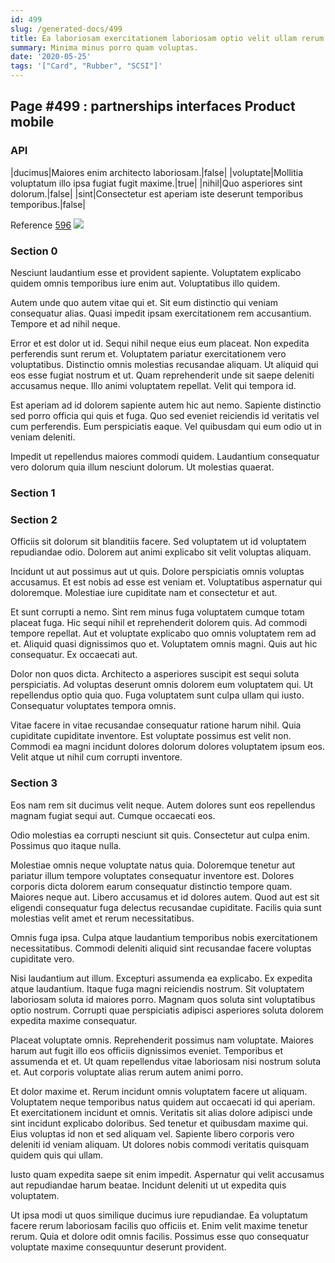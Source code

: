 ```yaml
---
id: 499
slug: /generated-docs/499
title: Ea laboriosam exercitationem laboriosam optio velit ullam rerum voluptatem id.
summary: Minima minus porro quam voluptas.
date: '2020-05-25'
tags: '["Card", "Rubber", "SCSI"]'
---
```

## Page #499 : partnerships interfaces Product mobile

### API

|ducimus|Maiores enim architecto laboriosam.|false|
|voluptate|Mollitia voluptatum illo ipsa fugiat fugit maxime.|true|
|nihil|Quo asperiores sint dolorum.|false|
|sint|Consectetur est aperiam iste deserunt temporibus temporibus.|false|

Reference [596](/generated-docs/596)
![](/assets/cats-4.jpg)

### Section 0
Nesciunt laudantium esse et provident sapiente. Voluptatem explicabo quidem omnis temporibus iure enim aut. Voluptatibus illo quidem.
 Autem unde quo autem vitae qui et. Sit eum distinctio qui veniam consequatur alias. Quasi impedit ipsam exercitationem rem accusantium. Tempore et ad nihil neque.
 Error et est dolor ut id. Sequi nihil neque eius eum placeat. Non expedita perferendis sunt rerum et. Voluptatem pariatur exercitationem vero voluptatibus. Distinctio omnis molestias recusandae aliquam.
Ut aliquid qui eos esse fugiat nostrum et ut. Quam reprehenderit unde sit saepe deleniti accusamus neque. Illo animi voluptatem repellat. Velit qui tempora id.
 Est aperiam ad id dolorem sapiente autem hic aut nemo. Sapiente distinctio sed porro officia qui quis et fuga. Quo sed eveniet reiciendis id veritatis vel cum perferendis. Eum perspiciatis eaque. Vel quibusdam qui eum odio ut in veniam deleniti.
 Impedit ut repellendus maiores commodi quidem. Laudantium consequatur vero dolorum quia illum nesciunt dolorum. Ut molestias quaerat.
### Section 1

### Section 2
Officiis sit dolorum sit blanditiis facere. Sed voluptatem ut id voluptatem repudiandae odio. Dolorem aut animi explicabo sit velit voluptas aliquam.
 Incidunt ut aut possimus aut ut quis. Dolore perspiciatis omnis voluptas accusamus. Et est nobis ad esse est veniam et. Voluptatibus aspernatur qui doloremque. Molestiae iure cupiditate nam et consectetur et aut.
 Et sunt corrupti a nemo. Sint rem minus fuga voluptatem cumque totam placeat fuga. Hic sequi nihil et reprehenderit dolorem quis. Ad commodi tempore repellat. Aut et voluptate explicabo quo omnis voluptatem rem ad et.
Aliquid quasi dignissimos quo et. Voluptatem omnis magni. Quis aut hic consequatur. Ex occaecati aut.
 Dolor non quos dicta. Architecto a asperiores suscipit est sequi soluta perspiciatis. Ad voluptas deserunt omnis dolorem eum voluptatem qui. Ut repellendus optio quia quo. Fuga voluptatem sunt culpa ullam qui iusto. Consequatur voluptates tempora omnis.
 Vitae facere in vitae recusandae consequatur ratione harum nihil. Quia cupiditate cupiditate inventore. Est voluptate possimus est velit non. Commodi ea magni incidunt dolores dolorum dolores voluptatem ipsum eos. Velit atque ut nihil cum corrupti inventore.
### Section 3
Eos nam rem sit ducimus velit neque. Autem dolores sunt eos repellendus magnam fugiat sequi aut. Cumque occaecati eos.
 Odio molestias ea corrupti nesciunt sit quis. Consectetur aut culpa enim. Possimus quo itaque nulla.
 Molestiae omnis neque voluptate natus quia. Doloremque tenetur aut pariatur illum tempore voluptates consequatur inventore est. Dolores corporis dicta dolorem earum consequatur distinctio tempore quam. Maiores neque aut.
Libero accusamus et id dolores autem. Quod aut est sit eligendi consequatur fuga delectus recusandae cupiditate. Facilis quia sunt molestias velit amet et rerum necessitatibus.
 Omnis fuga ipsa. Culpa atque laudantium temporibus nobis exercitationem necessitatibus. Commodi deleniti aliquid sint recusandae facere voluptas cupiditate vero.
 Nisi laudantium aut illum. Excepturi assumenda ea explicabo. Ex expedita atque laudantium.
Itaque fuga magni reiciendis nostrum. Sit voluptatem laboriosam soluta id maiores porro. Magnam quos soluta sint voluptatibus optio nostrum. Corrupti quae perspiciatis adipisci asperiores soluta dolorem expedita maxime consequatur.
 Placeat voluptate omnis. Reprehenderit possimus nam voluptate. Maiores harum aut fugit illo eos officiis dignissimos eveniet. Temporibus et assumenda et et. Ut quam repellendus vitae laboriosam nisi nostrum soluta et. Aut corporis voluptate alias rerum autem animi porro.
 Et dolor maxime et. Rerum incidunt omnis voluptatem facere ut aliquam. Voluptatem neque temporibus natus quidem aut occaecati id qui aperiam. Et exercitationem incidunt et omnis. Veritatis sit alias dolore adipisci unde sint incidunt explicabo doloribus.
Sed tenetur et quibusdam maxime qui. Eius voluptas id non et sed aliquam vel. Sapiente libero corporis vero deleniti id veniam aliquam. Ut dolores nobis commodi veritatis quisquam quidem quis qui ullam.
 Iusto quam expedita saepe sit enim impedit. Aspernatur qui velit accusamus aut repudiandae harum beatae. Incidunt deleniti ut ut expedita quis voluptatem.
 Ut ipsa modi ut quos similique ducimus iure repudiandae. Ea voluptatum facere rerum laboriosam facilis quo officiis et. Enim velit maxime tenetur rerum. Quia et dolore odit omnis facilis. Possimus esse quo consequatur voluptate maxime consequuntur deserunt provident.
